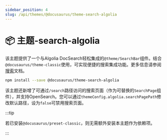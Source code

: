 ```yaml
---
sidebar_position: 4
slug: /api/themes/@docusaurus/theme-search-algolia
---
```


# 📦 主题-search-algolia

该主题提供了一个与Algolia DocSearch轻松集成的`@theme/SearchBar`组件。结合`@docusaurus/theme-classic`使用，可实现便捷的搜索集成功能。更多信息请参阅[搜索](../../search.mdx)文档。

```bash npm2yarn
npm install --save @docusaurus/theme-search-algolia
```

该主题还新增了可通过`/search`路径访问的搜索页面（作为可替换的`SearchPage`组件），并支持OpenSearch。您可以通过`themeConfig.algolia.searchPagePath`修改默认路径，设为`false`可禁用搜索页面。

:::tip

若已安装`@docusaurus/preset-classic`，则无需额外安装本主题作为依赖项。

:::